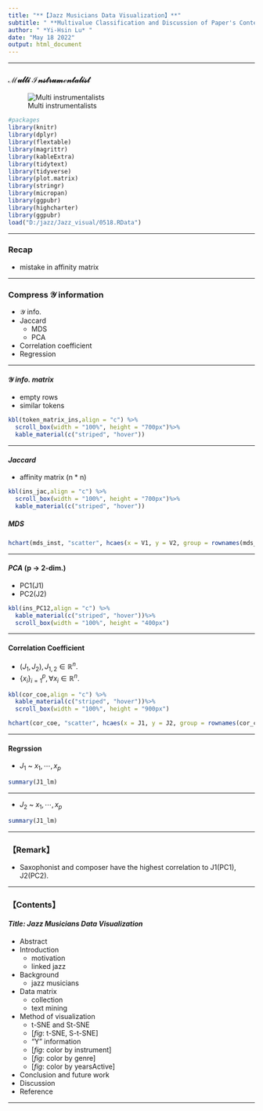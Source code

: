 ```yaml
---
title: "**【Jazz Musicians Data Visualization】**"
subtitle: " **Multivalue Classification and Discussion of Paper's Contents** "
author: " *Yi-Hsin Lu* "
date: "May 18 2022"
output: html_document
---
```


****

### $\mathcal{Multi}\;\mathcal{Instrumentalist}$

![Multi instrumentalists](https://themusicnetwork.com/wp-content/uploads/Screen-Shot-2018-07-30-at-11.47.24-am-e1532915295448.png)

```r
#packages
library(knitr)
library(dplyr)
library(flextable)
library(magrittr)
library(kableExtra)
library(tidytext)
library(tidyverse)
library(plot.matrix)
library(stringr)
library(micropan)
library(ggpubr)
library(highcharter)
library(ggpubr)
load("D:/jazz/Jazz_visual/0518.RData")
```

****

### Recap

* mistake in affinity matrix

****

### Compress $\mathcal{Y}$ information

* $\mathcal{Y}$ info.
* Jaccard
  + MDS
  + PCA
* Correlation coefficient
* Regression

****

####   $\mathcal{Y}$  *info. matrix*

* empty rows
* similar tokens


```r
kbl(token_matrix_ins,align = "c") %>%
  scroll_box(width = "100%", height = "700px")%>%
  kable_material(c("striped", "hover"))
```

****

####  *Jaccard*

* affinity matrix (n * n)

```r
kbl(ins_jac,align = "c") %>%
  scroll_box(width = "100%", height = "700px")%>%
  kable_material(c("striped", "hover"))
```

##### MDS

```r
hchart(mds_inst, "scatter", hcaes(x = V1, y = V2, group = rownames(mds_inst)))
```

****

####  *PCA* (p -> 2-dim.)
* PC1(J1)
* PC2(J2)

```r
kbl(ins_PC12,align = "c") %>%
  kable_material(c("striped", "hover"))%>%
  scroll_box(width = "100%", height = "400px")
```

****

#### **Correlation Coefficient**

  * $(J_1, J_2) , J_{1,2}\in\mathbb{R}^n.$ 
  * $\{x_i\}_{i=1}^p, \forall x_i\in\mathbb{R}^n.$

```r
kbl(cor_coe,align = "c") %>%
  kable_material(c("striped", "hover"))%>%
  scroll_box(width = "100%", height = "900px")
```
```r
hchart(cor_coe, "scatter", hcaes(x = J1, y = J2, group = rownames(cor_coe)))
```


****

#### **Regrssion**

* $J_1$ ~ $x_1,\cdots ,x_p$

```r
summary(J1_lm)
```

****

* $J_2$ ~ $x_1,\cdots ,x_p$

```r
summary(J1_lm)
```

****

### **【Remark】**

* Saxophonist and composer have the highest correlation to J1(PC1), J2(PC2). 

****

### **【Contents】**

#### *Title: Jazz Musicians Data Visualization*

* Abstract
* Introduction
  + motivation
  + linked jazz
* Background
  + jazz musicians
* Data matrix
  + collection
  + text mining
* Method of visualization
  + t-SNE and St-SNE
  + [*fig*: t-SNE, S-t-SNE]
  + "Y" information
  + [*fig*: color by instrument]
  + [*fig*: color by genre]
  + [*fig*: color by yearsActive]
* Conclusion and future work
* Discussion
* Reference

****